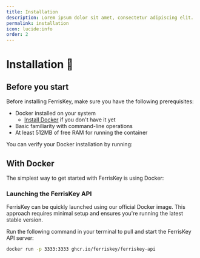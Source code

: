 ```yaml
---
title: Installation
description: Lorem ipsum dolor sit amet, consectetur adipiscing elit.
permalink: installation
icon: lucide:info
order: 2
---
```


# Installation 🚀

## Before you start

Before installing FerrisKey, make sure you have the following prerequisites:

- Docker installed on your system
  - [Install Docker](https://docs.docker.com/get-docker/) if you don't have it yet
- Basic familiarity with command-line operations
- At least 512MB of free RAM for running the container

You can verify your Docker installation by running:

## With Docker

The simplest way to get started with FerrisKey is using Docker:

### Launching the FerrisKey API

FerrisKey can be quickly launched using our official Docker image. This approach requires minimal setup and ensures you're running the latest stable version.

Run the following command in your terminal to pull and start the FerrisKey API server:

```bash
docker run -p 3333:3333 ghcr.io/ferriskey/ferriskey-api
```
